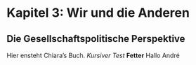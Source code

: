 # Kapitel 3: Wir und die Anderen

## Die Gesellschaftspolitische Perspektive

Hier ensteht Chiara's Buch. *Kursiver Test* **Fetter** Hallo André
